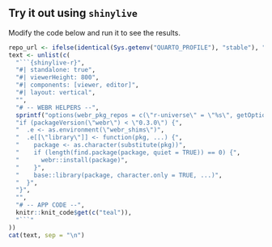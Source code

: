 <!--
This shortcode will include chunk returning WebR instance.

Global shinylive configuration is available in the `_quarto.yaml` file.
-->

::: {.callout-tip collapse="true"}

## Try it out using `shinylive`

Modify the code below and run it to see the results.

<!--
we have to put some code upfront
- need to setup repos on r-universe - currently it's not possible to setup this elsewhere (e.g. shinylive config or chunk attribute)
- currently shinylive is using webr@v0.2.2 which is missing a feature of shimming `library()` calls - need to add this manually
-->
```r
repo_url <- ifelse(identical(Sys.getenv("QUARTO_PROFILE"), "stable"), "https://insightsengineering.r-universe.dev", "https://pharmaverse.r-universe.dev")
text <- unlist(c(
  "```{shinylive-r}",
  "#| standalone: true",
  "#| viewerHeight: 800",
  "#| components: [viewer, editor]",
  "#| layout: vertical",
  "",
  "# -- WEBR HELPERS --",
  sprintf("options(webr_pkg_repos = c(\"r-universe\" = \"%s\", getOption(\"webr_pkg_repos\")))", repo_url),
  "if (packageVersion(\"webr\") < \"0.3.0\") {",
  "  .e <- as.environment(\"webr_shims\")",
  "  .e[[\"library\"]] <- function(pkg, ...) {",
  "    package <- as.character(substitute(pkg))",
  "    if (length(find.package(package, quiet = TRUE)) == 0) {",
  "      webr::install(package)",
  "    }",
  "    base::library(package, character.only = TRUE, ...)",
  "  }",
  "}",
  "",
  "# -- APP CODE --",
  knitr::knit_code$get(c("teal")),
  "```"
))
cat(text, sep = "\n")
```

:::
